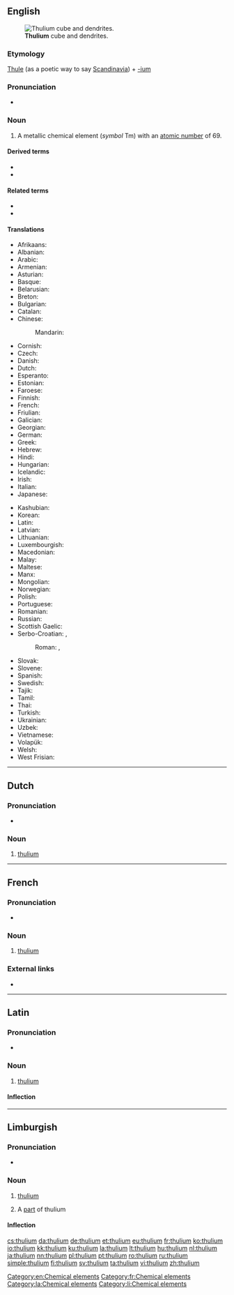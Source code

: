 {{also|Thulium}}
==English==
{{wikipedia}}
{{elements|Tm|erbium|Er|ytterbium|Yb}}
[[File:Thulium sublimed dendritic and 1cm3 cube.jpg|thumb|'''Thulium''' cube and dendrites.]]

===Etymology===
[[Thule]] (as a poetic way to say [[Scandinavia]]) + [[-ium]]

===Pronunciation===
* {{audio|En-us-thulium.oga|Audio (US)|lang=en}}

===Noun===
{{en-noun|-}}

# A metallic chemical element (''symbol'' Tm) with an [[atomic number]] of 69.

====Derived terms====
* {{l|en|thulia}}
* {{l|en|thulium oxide}}

====Related terms====
* {{l|en|Thule}}
* {{l|en|thulite}}

====Translations====
{{trans-top|chemical element}}
* Afrikaans: {{t|af|tulium}}
* Albanian: {{t|sq|tulium}}
* Arabic: {{t|ar|ثُلْيُوم|tr=ṯulyum|m}}
* Armenian: {{t|hy|թուլիում}}
* Asturian: {{t|ast|tuliu|m}}
* Basque: {{t|eu|tulioa}}
* Belarusian: {{t|be|тулiй|tr=túlij|m}}
* Breton: {{t|br|tuliom}}
* Bulgarian: {{t|bg|тулий|m|tr=túlij}}
* Catalan: {{t+|ca|tuli|m}}
* Chinese:
*: Mandarin: {{t+|cmn|銩|tr=diū}}
* Cornish: {{t|kw|thulyum}}
* Czech: {{t+|cs|thulium}}
* Danish: {{t+|da|thulium}}
* Dutch: {{t+|nl|thulium|n}}
* Esperanto: {{t|eo|tulio}}
* Estonian: {{t+|et|tuulium}}
* Faroese: {{t|fo|thulium}}
* Finnish: {{t+|fi|tulium}}
* French: {{t+|fr|thulium|m}}
* Friulian: {{t|fur|tuli}}
* Galician: {{t+|gl|tulio|m}}
* Georgian: {{t|ka|თულიუმი}}
* German: {{t+|de|Thulium|n}}
* Greek: {{t+|el|θούλιο|n}}
* Hebrew: {{t+|he|תוליום|tr=túlyum}}
* Hindi: {{t|hi|व्याहरिला|tr=vyaaharilaa|sc=Deva}}
* Hungarian: {{t+|hu|túlium}}
* Icelandic: {{t+|is|túlín}}
* Irish: {{t|ga|túiliam}}
* Italian: {{t+|it|tulio|m}}
* Japanese: {{t+|ja|ツリウム|tr=tsuriumu}}
{{trans-mid}}
* Kashubian: {{t|csb|tul}}
* Korean: {{t+|ko|툴륨|tr=tullyum}}
* Latin: {{t+|la|thulium}}
* Latvian: {{t|lv|tūlijs}}
* Lithuanian: {{t+|lt|tulis}}
* Luxembourgish: {{t|lb|Thulium}}
* Macedonian: {{t|mk|тулиум|tr=túlium|m}}
* Malay: {{t|ms|tulium}}
* Maltese: {{t|mt|tuljum}}
* Manx: {{t|gv|thulium}}
* Mongolian: {{t|mn|тули|tr=tuli}}
* Norwegian: {{t|no|thulium}}
* Polish: {{t+|pl|tul|m}}
* Portuguese: {{t+|pt|túlio|m}}
* Romanian: {{t+|ro|tuliu|n}}
* Russian: {{t+|ru|ту́лий|m}}
* Scottish Gaelic: {{t|gd|tùiliam}}
* Serbo-Croatian: {{t|sh|тулиjум|m}}, {{t|sh|тулиj|m}}
*: Roman: {{t|sh|tulijum|m}}, {{t+|sh|tulij|m}}
* Slovak: {{t|sk|thulium}}
* Slovene: {{t+|sl|tulij}}
* Spanish: {{t+|es|tulio|m}}
* Swedish: {{t+|sv|tulium}}
* Tajik: {{t|tg|tuli'}}
* Tamil: {{t|ta|துலியம்|tr=tuliyam}}
* Thai: {{t|th|ทูเลียม|tr=thūliam}}
* Turkish: {{t+|tr|tulyum}}
* Ukrainian: {{t|uk|тулiй|tr=túlij|m}}
* Uzbek: {{t|uz|тулий|tr=tuliy|sc=Cyrl}}
* Vietnamese: {{t|vi|tuli}}
* Volapük: {{t+|vo|tulin}}
* Welsh: {{t|cy|thwliwm}}
* West Frisian: {{t|fy|thulium}}
{{trans-bottom}}

[[Category:en:Chemical elements]]

----

==Dutch==
{{wikipedia|lang=nl}}
{{elements|Tm|erbium|Er|ytterbium|Yb|lang=nl}}

===Pronunciation===
* {{audio|Nl-thulium.ogg|Audio|lang=nl}}

===Noun===
{{nl-noun|n|-|-}}

# [[#English|thulium]]

----

==French==
{{wikipedia|lang=fr}}

===Pronunciation===
* {{IPA|/ty.ljɔm/|lang=fr}}

===Noun===
{{fr-noun|m|-}}

# [[#English|thulium]]

===External links===
* {{R:TLFi}}

[[Category:fr:Chemical elements]]

----

==Latin==
{{wikipedia|lang=la}}

===Pronunciation===
* {{la-IPA|thūlium}}

===Noun===
{{la-noun|thūlium||thūliī|n|second}}

# [[#English|thulium]]

====Inflection====
{{la-decl-2nd-N|thūli}}

[[Category:la:Chemical elements]]

----

==Limburgish==

===Pronunciation===
* {{IPA|[ˈðy˦ʎɔ˧m]|lang=li}}

===Noun===
{{li-noun|g=n}}

# {{label|li|uncountable}} [[thulium#English|thulium]]
# A [[part]] of thulium

====Inflection====
{{li-decl-noun-um|thuli}}

[[Category:li:Chemical elements]]

[[cs:thulium]]
[[da:thulium]]
[[de:thulium]]
[[et:thulium]]
[[eu:thulium]]
[[fr:thulium]]
[[ko:thulium]]
[[io:thulium]]
[[kk:thulium]]
[[ku:thulium]]
[[la:thulium]]
[[lt:thulium]]
[[hu:thulium]]
[[nl:thulium]]
[[ja:thulium]]
[[nn:thulium]]
[[pl:thulium]]
[[pt:thulium]]
[[ro:thulium]]
[[ru:thulium]]
[[simple:thulium]]
[[fi:thulium]]
[[sv:thulium]]
[[ta:thulium]]
[[vi:thulium]]
[[zh:thulium]]